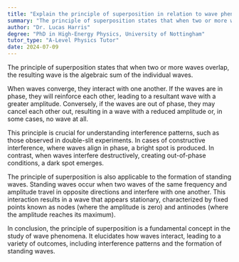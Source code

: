 ```yaml
---
title: "Explain the principle of superposition in relation to wave phenomena"
summary: "The principle of superposition states that when two or more waves meet, the resultant wave is the sum of the individual waves."
author: "Dr. Lucas Harris"
degree: "PhD in High-Energy Physics, University of Nottingham"
tutor_type: "A-Level Physics Tutor"
date: 2024-07-09
---
```


The principle of superposition states that when two or more waves overlap, the resulting wave is the algebraic sum of the individual waves.

When waves converge, they interact with one another. If the waves are in phase, they will reinforce each other, leading to a resultant wave with a greater amplitude. Conversely, if the waves are out of phase, they may cancel each other out, resulting in a wave with a reduced amplitude or, in some cases, no wave at all.

This principle is crucial for understanding interference patterns, such as those observed in double-slit experiments. In cases of constructive interference, where waves align in phase, a bright spot is produced. In contrast, when waves interfere destructively, creating out-of-phase conditions, a dark spot emerges.

The principle of superposition is also applicable to the formation of standing waves. Standing waves occur when two waves of the same frequency and amplitude travel in opposite directions and interfere with one another. This interaction results in a wave that appears stationary, characterized by fixed points known as nodes (where the amplitude is zero) and antinodes (where the amplitude reaches its maximum).

In conclusion, the principle of superposition is a fundamental concept in the study of wave phenomena. It elucidates how waves interact, leading to a variety of outcomes, including interference patterns and the formation of standing waves.
    